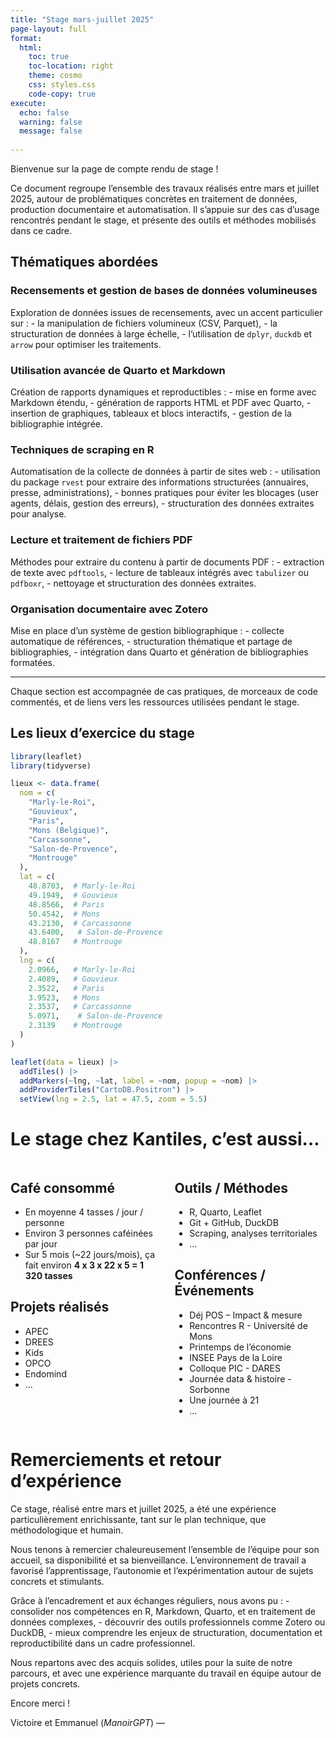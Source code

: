 ```yaml
---
title: "Stage mars-juillet 2025"
page-layout: full
format:
  html:
    toc: true
    toc-location: right
    theme: cosmo
    css: styles.css
    code-copy: true
execute:
  echo: false       
  warning: false     
  message: false  
  
---
```


Bienvenue sur la page de compte rendu de stage !

Ce document regroupe l'ensemble des travaux réalisés entre mars et juillet 2025, autour de problématiques concrètes en traitement de données, production documentaire et automatisation. Il s'appuie sur des cas d’usage rencontrés pendant le stage, et présente des outils et méthodes mobilisés dans ce cadre.

## Thématiques abordées

### Recensements et gestion de bases de données volumineuses  
Exploration de données issues de recensements, avec un accent particulier sur :
- la manipulation de fichiers volumineux (CSV, Parquet),
- la structuration de données à large échelle,
- l’utilisation de `dplyr`, `duckdb` et `arrow` pour optimiser les traitements.

### Utilisation avancée de Quarto et Markdown  
Création de rapports dynamiques et reproductibles :
- mise en forme avec Markdown étendu,
- génération de rapports HTML et PDF avec Quarto,
- insertion de graphiques, tableaux et blocs interactifs,
- gestion de la bibliographie intégrée.

### Techniques de scraping en R  
Automatisation de la collecte de données à partir de sites web :
- utilisation du package `rvest` pour extraire des informations structurées (annuaires, presse, administrations),
- bonnes pratiques pour éviter les blocages (user agents, délais, gestion des erreurs),
- structuration des données extraites pour analyse.

### Lecture et traitement de fichiers PDF  
Méthodes pour extraire du contenu à partir de documents PDF :
- extraction de texte avec `pdftools`,
- lecture de tableaux intégrés avec `tabulizer` ou `pdfboxr`,
- nettoyage et structuration des données extraites.

### Organisation documentaire avec Zotero  
Mise en place d’un système de gestion bibliographique :
- collecte automatique de références,
- structuration thématique et partage de bibliographies,
- intégration dans Quarto et génération de bibliographies formatées.

---

Chaque section est accompagnée de cas pratiques, de morceaux de code commentés, et de liens vers les ressources utilisées pendant le stage.


## Les lieux d'exercice du stage

```r
library(leaflet)
library(tidyverse)

lieux <- data.frame(
  nom = c(
    "Marly-le-Roi", 
    "Gouvieux", 
    "Paris", 
    "Mons (Belgique)", 
    "Carcassonne", 
    "Salon-de-Provence", 
    "Montrouge"
  ),
  lat = c(
    48.8703,  # Marly-le-Roi
    49.1949,  # Gouvieux
    48.8566,  # Paris
    50.4542,  # Mons
    43.2130,  # Carcassonne
    43.6400,   # Salon-de-Provence
    48.8167   # Montrouge
  ),
  lng = c(
    2.0966,   # Marly-le-Roi
    2.4089,   # Gouvieux
    2.3522,   # Paris
    3.9523,   # Mons
    2.3537,   # Carcassonne
    5.0971,    # Salon-de-Provence
    2.3139    # Montrouge
  )
)

leaflet(data = lieux) |>
  addTiles() |>
  addMarkers(~lng, ~lat, label = ~nom, popup = ~nom) |>
  addProviderTiles("CartoDB.Positron") |>
  setView(lng = 2.5, lat = 47.5, zoom = 5.5)
```



# Le stage chez Kantiles, c’est aussi…

::: {.columns}
::: {.column width="50%"}

## Café consommé

- En moyenne 4 tasses / jour / personne  
- Environ 3 personnes caféinées par jour  
- Sur 5 mois (~22 jours/mois), ça fait environ **4 x 3 x 22 x 5 = 1 320 tasses** 

## Projets réalisés

- APEC  
- DREES  
- Kids  
- OPCO  
- Endomind  
- ... 

:::
::: {.column width="50%"}

## Outils / Méthodes

- R, Quarto, Leaflet  
- Git + GitHub, DuckDB  
- Scraping, analyses territoriales
- ...

## Conférences / Événements

- Déj POS – Impact & mesure  
- Rencontres R - Université de Mons  
- Printemps de l'économie  
- INSEE Pays de la Loire  
- Colloque PIC - DARES  
- Journée data & histoire - Sorbonne  
- Une journée à 21  
- ...

:::
:::


# Remerciements et retour d’expérience

Ce stage, réalisé entre mars et juillet 2025, a été une expérience particulièrement enrichissante, tant sur le plan technique, que méthodologique et humain.

Nous tenons à remercier chaleureusement l’ensemble de l’équipe pour son accueil, sa disponibilité et sa bienveillance. L’environnement de travail a favorisé l’apprentissage, l’autonomie et l’expérimentation autour de sujets concrets et stimulants.

Grâce à l’encadrement et aux échanges réguliers, nous avons pu :
- consolider nos compétences en R, Markdown, Quarto, et en traitement de données complexes,
- découvrir des outils professionnels comme Zotero ou DuckDB,
- mieux comprendre les enjeux de structuration, documentation et reproductibilité dans un cadre professionnel.

Nous repartons avec des acquis solides, utiles pour la suite de notre parcours, et avec une expérience marquante du travail en équipe autour de projets concrets.

Encore merci !

Victoire et Emmanuel
(*ManoirGPT*)
---

